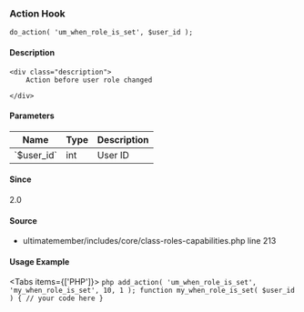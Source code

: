
### Action Hook    
    
```
do_action( 'um_when_role_is_set', $user_id );
```

#### Description
    <div class="description">
        Action before user role changed
 
    </div>

#### Parameters
            
<table className="table-auto mt-2 border dark:border-gray-500 p-5 text-sm text-left">
<thead>
<tr>
<th  className="px-3">Name</th>
<th  className="px-3">Type</th>
<th  className="px-3">Description</th>
</tr>
</thead>
<tbody>
               <tr >
               <td className="px-3 py-2">`$user_id`</td>
               <td className="px-3 py-2">int</td>
               <td className="px-3 py-2 text-sm">User ID</td>
               </tr>
</tbody>
</table>

#### Since
<div class="description">
2.0
</div>

#### Source
  - <Link href="/developer/files/includes-core-class-roles-capabilities#source-view.213">ultimatemember/includes/core/class-roles-capabilities.php</Link> <Link href="/developer/files/includes-core-class-roles-capabilities#source-view.213">line 213</Link>



#### Usage Example

<Tabs items={['PHP']}>
    <Tab>
    ```php
    add_action( 'um_when_role_is_set', 'my_when_role_is_set', 10, 1 );
 function my_when_role_is_set( $user_id ) {
     // your code here
 }
    ```
    </Tab>
</Tabs>